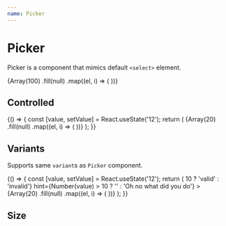```yaml
---
name: Picker
---
```



# Picker

Picker is a component that mimics default `<select>` element.

<Playground>
  <Box css={{ p: '$8', bc: '$surface' }}>
    <Flex gap="md" css={{ width: '$40' }} cross="stretch">
      <Picker label="Item index" placeholder="1 number">
        {Array(100)
          .fill(null)
          .map((el, i) => (
            <Picker.Item key={i} value={`${i + 1}`} label={`Item ${i + 1}`} />
          ))}
      </Picker>
    </Flex>
  </Box>
</Playground>

## Controlled

<Playground>
  {() => {
    const [value, setValue] = React.useState('12');
    return (
      <Box css={{ p: '$8', bc: '$surface' }}>
        <Flex gap="md" css={{ width: '$40' }}>
          <Picker label="Item index" value={value} onChange={setValue}>
            {Array(20)
              .fill(null)
              .map((el, i) => (
                <Picker.Item key={i} value={`${i + 1}`} label={`Item ${i + 1}`} />
              ))}
          </Picker>
        </Flex>
      </Box>
    );
  }}
</Playground>

## Variants

Supports same `variant`s as `Picker` component.

<Playground>
  {() => {
    const [value, setValue] = React.useState('12');
    return (
      <Box css={{ p: '$8', bc: '$surface' }}>
        <Flex gap="md" css={{ width: '$40' }} cross="stretch">
          <Picker
            label="Item index"
            variant="underlined"
            placeholder="1 number"
            value={value}
            onChange={setValue}
            validity={Number(value) > 10 ? 'valid' : 'invalid'}
            hint={Number(value) > 10 ? '' : 'Oh no what did you do'}
          >
            {Array(20)
              .fill(null)
              .map((el, i) => (
                <Picker.Item key={i} value={`${i + 1}`} label={`Item ${i + 1}`} />
              ))}
          </Picker>
        </Flex>
      </Box>
    );
  }}
</Playground>

## Size

<Playground>
  <Flex gap="lg" css={{ p: '$6', bc: '$gray50' }}>
    <Flex flow="column" gap="md">
      <Picker size="sm" label="Boxed" hint="Default variant" placeholder="Small size">
        <Picker.Item label="Only option" />
      </Picker>
      <Picker size="sm" variant="underlined" hint="Pretty variant" label="Underlined" placeholder="Small size">
        <Picker.Item label="Only option" />
      </Picker>
      <Picker size="sm" variant="transparent" hint="Not using labels" placeholder="Small size">
        <Picker.Item label="Only option" />
      </Picker>
    </Flex>
    <Flex flow="column" gap="md">
      <Picker size="md" label="Boxed" hint="Default variant" placeholder="Default size">
        <Picker.Item label="Only option" />
      </Picker>
      <Picker size="md" variant="underlined" hint="Pretty variant" label="Underlined" placeholder="Default size">
        <Picker.Item label="Only option" />
      </Picker>
      <Picker size="md" variant="transparent" hint="Not using labels" placeholder="Default size">
        <Picker.Item label="Only option" />
      </Picker>
    </Flex>
    <Flex flow="column" gap="md">
      <Picker size="lg" label="Boxed" hint="Default variant" placeholder="Large size">
        <Picker.Item label="Only option" />
      </Picker>
      <Picker size="lg" variant="underlined" hint="Pretty variant" label="Underlined" placeholder="Large size">
        <Picker.Item label="Only option" />
      </Picker>
      <Picker size="lg" variant="transparent" hint="Not using labels" placeholder="Large size">
        <Picker.Item label="Only option" />
      </Picker>
    </Flex>
    <Flex flow="column" gap="md">
      <Picker size="xl" label="Boxed" hint="Default variant" placeholder="Editable heading size">
        <Picker.Item label="Only option" />
      </Picker>
      <Picker
        size="xl"
        variant="underlined"
        hint="Pretty variant"
        label="Underlined"
        placeholder="Editable heading size"
      >
        <Picker.Item label="Only option" />
      </Picker>
      <Picker size="xl" variant="transparent" hint="Not using labels" placeholder="Editable heading size">
        <Picker.Item label="Only option" />
      </Picker>
    </Flex>
  </Flex>
</Playground>

